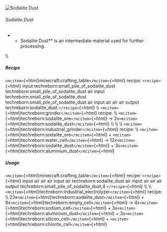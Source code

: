 ![Sodalite Dust](/mods/techreborn/sodalite_dust.png)

###### Sodalite Dust

-   -   Sodalite Dust** is an intermediate material used for further
        processing.

\\\\

##### Recipe

`<mcitem>`{=html}minecraft:crafting_table`</mcitem>`{=html} recipe:
`<recipe>`{=html} input techreborn:small_pile_of_sodalite_dust
techreborn:small_pile_of_sodalite_dust air input
techreborn:small_pile_of_sodalite_dust
techreborn:small_pile_of_sodalite_dust air input air air air output
techreborn:sodalite_dust `</recipe>`{=html} \\\\
`<mcitem>`{=html}techreborn:grinder`</mcitem>`{=html} recipe: \\\\
`<mcitem>`{=html}techreborn:sodalite_ore`</mcitem>`{=html} -\>
2x`<mcitem>`{=html}techreborn:sodalite_dust`</mcitem>`{=html} \\\\ \\\\
\\\\ `<mcitem>`{=html}techreborn:industrial_grinder`</mcitem>`{=html}
recipe: \\\\
`<mcitem>`{=html}techreborn:sodalite_ore`</mcitem>`{=html} +
`<mcitem>`{=html}techreborn:water_cell`</mcitem>`{=html} -\>
12x`<mcitem>`{=html}techreborn:sodalite_dust`</mcitem>`{=html} +
3x`<mcitem>`{=html}techreborn:aluminium_dust`</mcitem>`{=html}

##### Usage

`<mcitem>`{=html}minecraft:crafting_table`</mcitem>`{=html} recipe:
`<recipe>`{=html} input air air air input air techreborn:sodalite_dust
air input air air air output techreborn:small_pile_of_sodalite_dust,4
`</recipe>`{=html} \\\\ \\\\
`<mcitem>`{=html}techreborn:industrial_electrolyzer`</mcitem>`{=html}
recipe: \\\\
23x`<mcitem>`{=html}techreborn:sodalite_dust`</mcitem>`{=html} +
8x`<mcitem>`{=html}techreborn:empty_cell`</mcitem>`{=html} -\>
4x`<mcitem>`{=html}techreborn:sodium_cell`</mcitem>`{=html} +
3x`<mcitem>`{=html}techreborn:aluminium_dust`</mcitem>`{=html} +
3x`<mcitem>`{=html}techreborn:silicon_cell`</mcitem>`{=html} +
`<mcitem>`{=html}techreborn:chlorite_cell`</mcitem>`{=html}
